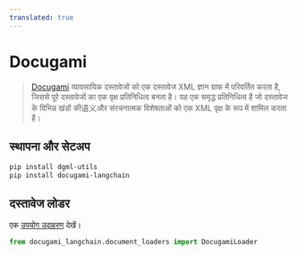```yaml
---
translated: true
---
```


# Docugami

>[Docugami](https://docugami.com) व्यावसायिक दस्तावेजों को एक दस्तावेज XML ज्ञान ग्राफ में परिवर्तित करता है, जिससे पूरे दस्तावेजों का एक वृक्ष प्रतिनिधित्व बनता है। यह एक समृद्ध प्रतिनिधित्व है जो दस्तावेज के विभिन्न खंडों की语义और संरचनात्मक विशेषताओं को एक XML वृक्ष के रूप में शामिल करता है।

## स्थापना और सेटअप

```bash
pip install dgml-utils
pip install docugami-langchain
```

## दस्तावेज लोडर

एक [उपयोग उदाहरण](/docs/integrations/document_loaders/docugami) देखें।

```python
from docugami_langchain.document_loaders import DocugamiLoader
```
